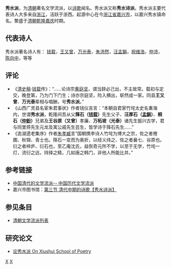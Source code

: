 '''秀水派'''，为[[清朝|清朝]]著名文学流派，以[[诗歌|诗歌]]闻名。秀水派又称'''秀水诗派'''。秀水派主要代表诗人大多来自[[浙江|浙江]]，活跃于浙西。起源中心在今[[浙江省|浙江省]][[嘉兴市|嘉兴市]]，以嘉兴秀水镇命名。繁盛于[[清朝|清朝]][[乾隆|乾隆]][[嘉庆|嘉庆]]时期。

==代表诗人==
秀水派著名诗人有：
[[钱载|钱载]]，[[王又曾|王又曾]]，[[万光泰|万光泰]]，[[朱沛然|朱沛然]]，[[汪孟鋗|汪孟鋗]]，[[祝维浩|祝维浩]]，[[仲沛|仲沛]]，[[陈向中|陈向中]]，等等

==评论==
* 《[[清史稿|清史稿]]·[[钱载|钱载]]传》：“……论诗宗[[黄庭坚|黄庭坚]]，谓当辞必己出，不主故常。载初与定交，晚登第，乃为门下门生；诗亦宗庭坚，险入横出，崭然成一家。同县'''王又曾'''、'''万光泰'''辈相与唱酬，号'''秀水派'''。”
* 《山西广灵县名宦朱君事状》作者钱仪吉言：“本朝自君家竹垞太史名重海内，世谓'''秀水派'''，乾隆间吾从父'''箨石（[[钱载|钱载]]）'''先生父子、'''汪厚石（[[孟鋗|孟鋗]]）'''、'''桐石（[[仲鈖|仲鈖]]）'''兄弟及'''王谷原（又曾）'''孝廉、'''万柘坡（光泰）'''诸先生振兴古学，君与同里蒋先生元龙及寓公戚先生芸生，皆学诗于箨石先生……”
* 《滮湖遗老集序》作者[[朱孝臧|朱孝臧]]言“国朝携李诗人竹垞为博大之宗，佐之者倦圃、秋锦、青士也。箨石一变而为奥折，以经义纬之、佐之者襄七、谷原也。衍之者梓庐、衍石也，至乙庵沈氏，益恢奇元所不学，以至于无学，竹垞一灯，流衍之远，持择之精，几如唐之韩门，非他人所能比并。”

==参考链接==
* [https://archive.is/20140106081432/http://wuhu.banzhu.net/article/wuhu-23-826905.html 中国清代的文学流派-- 中国历代文学流派]
* 嘉兴市图书馆：[https://web.archive.org/web/20080821121454/http://www.jxlib.com./whsk/jxwy/shige3.htm 第三节 清代中期的诗歌【秀水诗派】]

==参见条目==
* [[清朝文学流派列表|清朝文学流派列表]]

==研究论文==
* [http://d.wanfangdata.com.cn/Periodical_szdxxb-rwsh200705018.aspx 论秀水派 On Xiushui School of Poetry]

[[Category:清朝文学流派|X]]
[[Category:嘉兴文化史|X]]